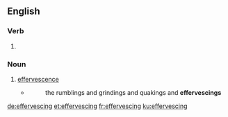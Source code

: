 ==English==

===Verb===
{{head|en|present participle}}

# {{present participle of|effervesce|lang=en|nocat=1}}

===Noun===
{{en-noun}}

# [[effervescence]]
#* {{w|Mark Twain}}
#*: the rumblings and grindings and quakings and '''effervescings'''

[[de:effervescing]]
[[et:effervescing]]
[[fr:effervescing]]
[[ku:effervescing]]